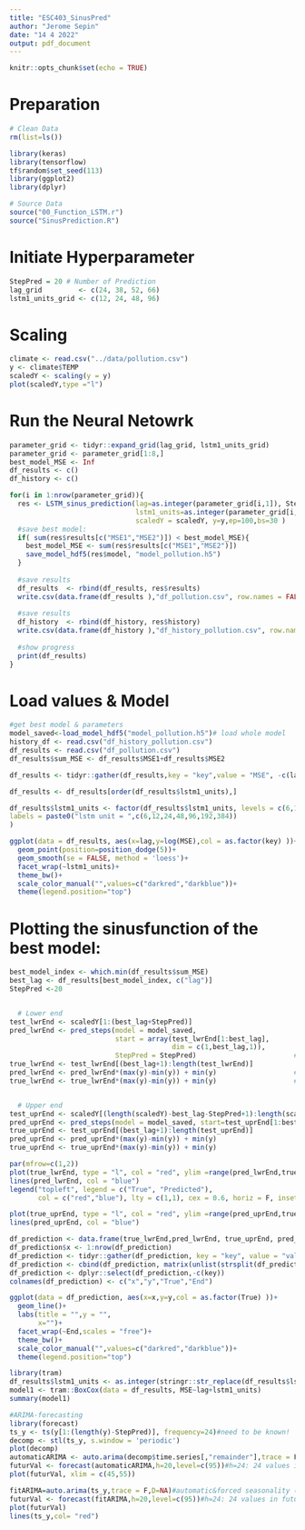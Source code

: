 ```yaml
---
title: "ESC403_SinusPred"
author: "Jerome Sepin"
date: "14 4 2022"
output: pdf_document
---
```


```r
knitr::opts_chunk$set(echo = TRUE)
```


# Preparation
```r

# Clean Data
rm(list=ls())

library(keras)
library(tensorflow)
tf$random$set_seed(113)
library(ggplot2)
library(dplyr)

# Source Data
source("00_Function_LSTM.r")
source("SinusPrediction.R")

```

# Initiate Hyperparameter
```r
StepPred = 20 # Number of Prediction
lag_grid         <- c(24, 38, 52, 66)
lstm1_units_grid <- c(12, 24, 48, 96)
```

# Scaling
```r
climate <- read.csv("../data/pollution.csv")
y <- climate$TEMP
scaledY <- scaling(y = y)
plot(scaledY,type ="l")
```

# Run the Neural Netowrk
```r
parameter_grid <- tidyr::expand_grid(lag_grid, lstm1_units_grid)
parameter_grid <- parameter_grid[1:8,]
best_model_MSE <- Inf
df_results <- c()
df_history <- c()

for(i in 1:nrow(parameter_grid)){
  res <- LSTM_sinus_prediction(lag=as.integer(parameter_grid[i,1]), StepPred,
                               lstm1_units=as.integer(parameter_grid[i,2]),
                               scaledY = scaledY, y=y,ep=100,bs=30 )
  #save best model:
  if( sum(res$results[c("MSE1","MSE2")]) < best_model_MSE){
    best_model_MSE <- sum(res$results[c("MSE1","MSE2")]) 
    save_model_hdf5(res$model, "model_pollution.h5")
  }
  
  #save results
  df_results  <- rbind(df_results, res$results)
  write.csv(data.frame(df_results ),"df_pollution.csv", row.names = FALSE)
  
  #save results
  df_history  <- rbind(df_history, res$history)
  write.csv(data.frame(df_history ),"df_history_pollution.csv", row.names = FALSE)
  
  #show progress
  print(df_results)
} 
```



# Load values & Model
```r
#get best model & parameters
model_saved<-load_model_hdf5("model_pollution.h5")# load whole model
history_df <- read.csv("df_history_pollution.csv")
df_results <- read.csv("df_pollution.csv")
df_results$sum_MSE <- df_results$MSE1+df_results$MSE2

df_results <- tidyr::gather(df_results,key = "key",value = "MSE", -c(lag,StepPred,lstm1_units,sum_MSE))
```


```r
df_results <- df_results[order(df_results$lstm1_units),]

df_results$lstm1_units <- factor(df_results$lstm1_units, levels = c(6,12,24,48,96,192,384),
labels = paste0("lstm unit = ",c(6,12,24,48,96,192,384))
) 

ggplot(data = df_results, aes(x=lag,y=log(MSE),col = as.factor(key) ))+
  geom_point(position=position_dodge(5))+
  geom_smooth(se = FALSE, method = 'loess')+
  facet_wrap(~lstm1_units)+
  theme_bw()+
  scale_color_manual("",values=c("darkred","darkblue"))+
  theme(legend.position="top")

```







# Plotting the sinusfunction of the best model:

```r
best_model_index <- which.min(df_results$sum_MSE)
best_lag <- df_results[best_model_index, c("lag")]
StepPred <-20


  # Lower end
test_lwrEnd <- scaledY[1:(best_lag+StepPred)]                              # scaled test
pred_lwrEnd <- pred_steps(model = model_saved, 
                          start = array(test_lwrEnd[1:best_lag],
                                        dim = c(1,best_lag,1)),
                          StepPred = StepPred)                        # Prediction
true_lwrEnd <- test_lwrEnd[(best_lag+1):length(test_lwrEnd)]               # True
pred_lwrEnd <- pred_lwrEnd*(max(y)-min(y)) + min(y)                   # Back scaling
true_lwrEnd <- true_lwrEnd*(max(y)-min(y)) + min(y)                   # Back scaling


  # Upper end
test_uprEnd <- scaledY[(length(scaledY)-best_lag-StepPred+1):length(scaledY)]                    # scaled test
pred_uprEnd <- pred_steps(model = model_saved, start=test_uprEnd[1:best_lag], StepPred=StepPred) # Prediction
true_uprEnd <- test_uprEnd[(best_lag+1):length(test_uprEnd)]                                     # True
pred_uprEnd <- pred_uprEnd*(max(y)-min(y)) + min(y)                                         # Back scaling
true_uprEnd <- true_uprEnd*(max(y)-min(y)) + min(y)                                         # Back scaling

par(mfrow=c(1,2))
plot(true_lwrEnd, type = "l", col = "red", ylim =range(pred_lwrEnd,true_lwrEnd), ylab = "Lower End")
lines(pred_lwrEnd, col = "blue")
legend("topleft", legend = c("True", "Predicted"),
       col = c("red","blue"), lty = c(1,1), cex = 0.6, horiz = F, inset = .02)

plot(true_uprEnd, type = "l", col = "red", ylim =range(pred_uprEnd,true_uprEnd), ylab =  "Upper End")
lines(pred_uprEnd, col = "blue")

df_prediction <- data.frame(true_lwrEnd,pred_lwrEnd, true_uprEnd, pred_uprEnd)
df_prediction$x <- 1:nrow(df_prediction)
df_prediction <- tidyr::gather(df_prediction, key = "key", value = "value",-c(x))
df_prediction <- cbind(df_prediction, matrix(unlist(strsplit(df_prediction$key,"_")),ncol = 2,byrow = T))
df_prediction <- dplyr::select(df_prediction,-c(key))
colnames(df_prediction) <- c("x","y","True","End")

ggplot(data = df_prediction, aes(x=x,y=y,col = as.factor(True) ))+
  geom_line()+
  labs(title = "",y = "",
       x="")+
  facet_wrap(~End,scales = "free")+
  theme_bw()+
  scale_color_manual("",values=c("darkred","darkblue"))+
  theme(legend.position="top")

```



```r
library(tram)
df_results$lstm1_units <- as.integer(stringr::str_replace(df_results$lstm1_units,"lstm unit = ",""))
model1 <- tram::BoxCox(data = df_results, MSE~lag+lstm1_units)
summary(model1)
```
















```r
#ARIMA-forecasting
library(forecast)
ts_y <- ts(y[1:(length(y)-StepPred)], frequency=24)#need to be known!
decomp <- stl(ts_y, s.window = 'periodic')
plot(decomp)
automaticARIMA <- auto.arima(decomp$time.series[,"remainder"],trace = F, seasonal =F,allowmean=F)#seasonality is off and zeromean here (bc stationary)
futurVal <- forecast(automaticARIMA,h=20,level=c(95))#h=24: 24 values in future
plot(futurVal, xlim = c(45,55))
```

```r
fitARIMA=auto.arima(ts_y,trace = F,D=NA)#automatic&forced seasonality (D=NA is default, D=1 is forced for seasonality)
futurVal <- forecast(fitARIMA,h=20,level=c(95))#h=24: 24 values in future
plot(futurVal)
lines(ts_y,col= "red")
```




